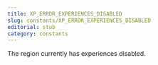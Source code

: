 ```yaml
---
title: XP_ERROR_EXPERIENCES_DISABLED
slug: constants/XP_ERROR_EXPERIENCES_DISABLED
editorial: stub
category: constants
---
```


<LSLConstant
	name="XP_ERROR_EXPERIENCES_DISABLED"
	type="integer"
	value="2"
/>

The region currently has experiences disabled.
